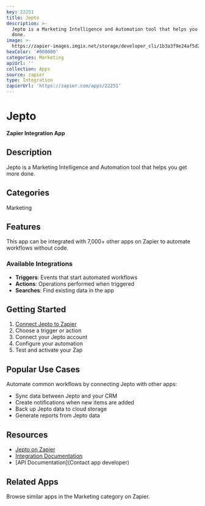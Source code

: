 ```yaml
---
key: 22251
title: Jepto
description: >-
  Jepto is a Marketing Intelligence and Automation tool that helps you get more
  done.
image: >-
  https://zapier-images.imgix.net/storage/developer_cli/1b3a3f9e24af5d235e3939b760072c64_2.png?auto=format%2Ccompress&ixlib=python-3.0.0&q=50
hexColor: '#000000'
categories: Marketing
apiUrl: ''
collection: Apps
source: zapier
type: Integration
zapierUrl: 'https://zapier.com/apps/22251'
---
```

# Jepto

**Zapier Integration App**

## Description

Jepto is a Marketing Intelligence and Automation tool that helps you get more done.

## Categories

Marketing

## Features

This app can be integrated with 7,000+ other apps on Zapier to automate workflows without code.

### Available Integrations

- **Triggers**: Events that start automated workflows
- **Actions**: Operations performed when triggered
- **Searches**: Find existing data in the app

## Getting Started

1. [Connect Jepto to Zapier](https://zapier.com/apps/22251)
2. Choose a trigger or action
3. Connect your Jepto account
4. Configure your automation
5. Test and activate your Zap

## Popular Use Cases

Automate common workflows by connecting Jepto with other apps:

- Sync data between Jepto and your CRM
- Create notifications when new items are added
- Back up Jepto data to cloud storage
- Generate reports from Jepto data

## Resources

- [Jepto on Zapier](https://zapier.com/apps/22251)
- [Integration Documentation](https://zapier.com/apps/22251/integrations)
- [API Documentation](Contact app developer)

## Related Apps

Browse similar apps in the Marketing category on Zapier.
